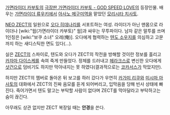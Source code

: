 [[가면라이더 카부토]]의 [[극장판 가면라이더 카부토 - GOD SPEED LOVE]]의 등장인물. 배우는 [[가면라이더 류우키]]에서 [[아사노 메구미]]역을 맡았던 [[모리시타 치사토]].

[[NEO ZECT]]의 일원으로 [[오다 히데나리]]를 서포트하는 여성. 라이더가 아닌 맨몸으로 라이더나 [wiki:"웜(가면라이더 카부토)" 웜]과 싸우는 무투파이다. 남자 같은 말투를 쓰며 1인칭은 [wiki:"보쿠 소녀" 오레(俺)]. 오다에게 협력하는 [[텐도 소우지]]를 의심하고 고문까지 하는 새디스틱한 면도 있다(...).

실은 [[ZECT]]의 스파이로, 텐도와 오다가 ZECT의 작전을 방해할 것이란 정보를 흘리고 [[카자마 다이스케]]를 속여 죽게 만들었다. 정체를 드러내고 [[헤라크스]]로 변신한 오다에게 [[샷건]]으로 덤비기도 하지만 막아내지는 못 하였다(결과적으로는 [[코카서스]]가 막았지만).

하지만 ZECT의 멤버로 돌아온 뒤 보고를 하러 갔다가 우연히 [[카가미 리쿠]]와 [[미시마 마사토]]의 대화에서 ZECT의 진짜 음모를 듣게 되어버리고, 입막음을 당해 빈사 상태에 빠진다. 죽어가면서 텐도 말고는 부탁할 사람이 없다며 ZECT를 막아달라고 부탁하고는 숨이 끊긴다.

아무래도 상관 없지만 ZECT 복장일 때는 '''안경'''을 쓴다.

